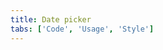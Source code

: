 ```yaml
---
title: Date picker
tabs: ['Code', 'Usage', 'Style']
---
```


<ComponentCode
    name="Simple date picker"
    component="date-picker"
    variation="date-picker"
    hasLightVersion
    hasReactVersion
    hasVueVersion="datepicker--simple"
    >
</ComponentCode>
<ComponentCode
    name="Single date picker"
    component="date-picker"
    variation="date-picker--single"
    hasLightVersion
    hasReactVersion
    hasVueVersion="datepicker--single"
    >
</ComponentCode>
<ComponentCode
    name="Range date picker"
    component="date-picker"
    variation="date-picker--range"
    hasLightVersion
    hasReactVersion
    hasVueVersion="datepicker--range"
    >
</ComponentCode>
<ComponentCode
    name="Single no label date picker"
    component="date-picker"
    variation="date-picker--single-no-label"
    hasLightVersion
    hasReactVersion
    >
</ComponentCode>
<ComponentCode
    name="Time picker"
    component="time-picker"
    variation="time-picker"
    hasLightVersion
    hasReactVersion
    hasVueVersion="timepicker--default"
    >
</ComponentCode>
<ComponentDocs component="date-picker"></ComponentDocs>
